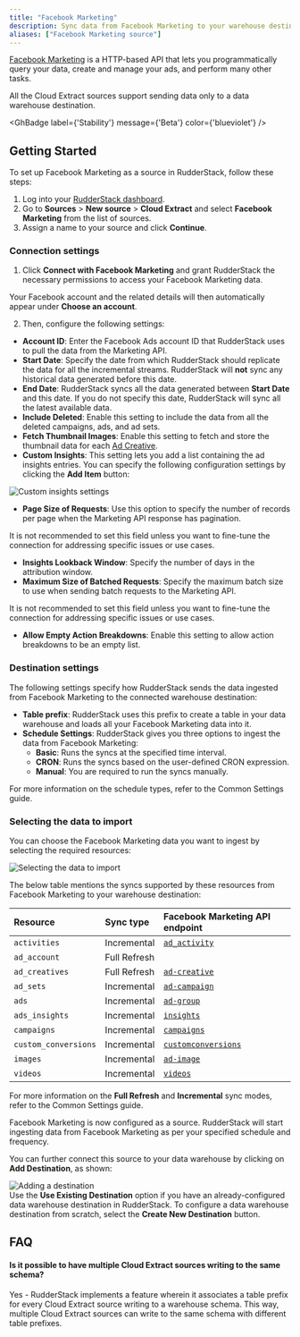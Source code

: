 ```yaml
---
title: "Facebook Marketing"
description: Sync data from Facebook Marketing to your warehouse destination via RudderStack.
aliases: ["Facebook Marketing source"]
---
```


[Facebook Marketing](https://developers.facebook.com/docs/marketing-apis/overview) is a HTTP-based API that lets you programmatically query your data, create and manage your ads, and perform many other tasks.

<div class="warningBlock">
All the Cloud Extract sources support sending data only to a <Link to="/destinations/warehouse-destinations/">data warehouse destination</Link>.
</div>

<GhBadge
  label={'Stability'}
  message={'Beta'}
  color={'blueviolet'}
/>

## Getting Started

To set up Facebook Marketing as a source in RudderStack, follow these steps:

1. Log into your [RudderStack dashboard](https://app.rudderstack.com/).
2. Go to **Sources** > **New source** > **Cloud Extract** and select **Facebook Marketing** from the list of sources.
3. Assign a name to your source and click **Continue**.

### Connection settings

1. Click **Connect with Facebook Marketing** and grant RudderStack the necessary permissions to access your Facebook Marketing data.

<div class="infoBlock">
Your Facebook account and the related details will then automatically appear under <strong>Choose an account</strong>.
</div>

2. Then, configure the following settings:

- **Account ID**: Enter the Facebook Ads account ID that RudderStack uses to pull the data from the Marketing API.
- **Start Date**: Specify the date from which RudderStack should replicate the data for all the incremental streams. RudderStack will **not** sync any historical data generated before this date.
- **End Date**: RudderStack syncs all the data generated between **Start Date** and this date. If you do not specify this date, RudderStack will sync all the latest available data.
- **Include Deleted**: Enable this setting to include the data from all the deleted campaigns, ads, and ad sets.
- **Fetch Thumbnail Images**: Enable this setting to fetch and store the thumbnail data for each [Ad Creative](https://developers.facebook.com/docs/marketing-api/creative/).
- **Custom Insights**: This setting lets you add a list containing the ad insights entries. You can specify the following configuration settings by clicking the **Add Item** button:

<img src="../../assets/cloud-extract-sources/fb-marketing-custom-insights.png" alt="Custom insights settings" />

- **Page Size of Requests**: Use this option to specify the number of records per page when the Marketing API response has pagination.

<div class="warningBlock">
It is not recommended to set this field unless you want to fine-tune the connection for addressing specific issues or use cases.
</div>

- **Insights Lookback Window**: Specify the number of days in the attribution window.
- **Maximum Size of Batched Requests**: Specify the maximum batch size to use when sending batch requests to the Marketing API.

<div class="warningBlock">
It is not recommended to set this field unless you want to fine-tune the connection for addressing specific issues or use cases.
</div>

- **Allow Empty Action Breakdowns**: Enable this setting to allow action breakdowns to be an empty list.

### Destination settings

The following settings specify how RudderStack sends the data ingested from Facebook Marketing to the connected warehouse destination:

- **Table prefix**: RudderStack uses this prefix to create a table in your data warehouse and loads all your Facebook Marketing data into it.
- **Schedule Settings**: RudderStack gives you three options to ingest the data from Facebook Marketing:
    - **Basic**: Runs the syncs at the specified time interval. 
    - **CRON**: Runs the syncs based on the user-defined CRON expression.
    - **Manual**: You are required to run the syncs manually.

<div class="infoBlock">
For more information on the schedule types, refer to the <Link to="/sources/extract/common-settings/">Common Settings</Link> guide.
</div>

### Selecting the data to import

You can choose the Facebook Marketing data you want to ingest by selecting the required resources:

<img src="../../assets/cloud-extract-sources/fb-marketing-resources.png" alt="Selecting the data to import" />

The below table mentions the syncs supported by these resources from Facebook Marketing to your warehouse destination:  

| Resource | Sync type | Facebook Marketing API endpoint |
| :---| :--- | :--- |
| `activities` | Incremental | [`ad_activity`](https://developers.facebook.com/docs/marketing-api/reference/ad-activity) |
| `ad_account` |  Full Refresh |  |
| `ad_creatives` | Full Refresh | [`ad-creative`](https://developers.facebook.com/docs/marketing-api/reference/ad-creative) |
| `ad_sets` | Incremental | [`ad-campaign`](https://developers.facebook.com/docs/marketing-api/reference/ad-campaign) |
| `ads` |  Incremental | [`ad-group`](https://developers.facebook.com/docs/marketing-api/reference/adgroup) |
| `ads_insights` | Incremental | [`insights`](https://developers.facebook.com/docs/marketing-api/reference/adgroup/insights/) |
| `campaigns` | Incremental |  [`campaigns`](https://developers.facebook.com/docs/marketing-api/reference/ad-account/campaigns/) |
| `custom_conversions` | Incremental | [`customconversions`](https://developers.facebook.com/docs/marketing-api/reference/custom-conversion) |
| `images` | Incremental | [`ad-image`](https://developers.facebook.com/docs/marketing-api/reference/ad-image) |
| `videos` | Incremental |  [`videos`](https://developers.facebook.com/docs/graph-api/reference/video/video_insights/) |

<div class="infoBlock">
For more information on the <strong>Full Refresh</strong> and <strong>Incremental</strong> sync modes, refer to the <Link to="/sources/extract/common-settings/#sync-modes">Common Settings</Link> guide.
</div>

Facebook Marketing is now configured as a source. RudderStack will start ingesting data from Facebook Marketing as per your specified schedule and frequency.

You can further connect this source to your data warehouse by clicking on **Add Destination**, as shown:

<img src="../../assets/cloud-extract-sources/add-destination.png" alt="Adding a destination" />

<div class="successBlock">
Use the <strong>Use Existing Destination</strong> option if you have an already-configured data warehouse destination in RudderStack. To configure a data warehouse destination from scratch, select the <strong>Create New Destination</strong> button.
</div>

## FAQ

#### Is it possible to have multiple Cloud Extract sources writing to the same schema?

Yes - RudderStack implements a feature wherein it associates a table prefix for every Cloud Extract source writing to a warehouse schema. This way, multiple Cloud Extract sources can write to the same schema with different table prefixes.